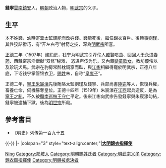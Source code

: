 {{for|水利专家|钱宁 (水利专家)}}
'''錢寧'''{{BD|15世纪|？|1521年|catIdx=Q钱宁}}[[雲南|雲南]][[鎮安|鎮安]]人，[[明朝|明朝]]政治人物，[[明武宗|明武宗]]的义子。

== 生平 ==
本不姓錢，幼時寄鬻太監[[錢能|錢能]]而改姓錢。錢能死後，繼任錦衣百戶。後轉事[[劉瑾|劉瑾]]，其性狡詰猾巧，有“开左右弓”射箭之技，深為[[明武宗|明武宗]]所喜。

[[正德_(明朝)|正德]]二年（1507年）建[[豹房|豹房]]，钱宁为明武宗引荐伶人[[臧賢|臧賢]]唱曲、回回人[[于永|于永]]进[[春药|春药]]、西藏密宗淫僧献“双修”秘戏， 恣进声伎为乐，又內藏[[孌童|孌童]][[歌女|歌女]]，教坊優伶以及珍玩犬馬。武宗在豹房常醉枕錢寧而臥，與[[江彬_(明朝)|江彬]]相繼得寵於明武宗，正德八年底，下诏钱宁掌管锦衣卫，[[赐姓|赐姓]]朱，自称“[[皇庶子|皇庶子]]”。

正德二年，[[寧王|寧王]][[朱宸濠|朱宸濠]]先後賄賂太監劉瑾及錢寧、兵部尚書[[陸完|陸完]]等人，恢復兵權，畜養亡命，伺機篡奪皇位。正德十四年（1519年）朱宸濠在[[江西|江西]]起兵造反，是為[[寧王之亂|寧王之亂]]，不久被[[贛南巡撫|贛南巡撫]][[王守仁|王守仁]]平定。後來江彬向武宗告發錢寧與朱宸濠勾結，錢寧被逮捕下獄。後為[[明世宗|明世宗]]所殺。

== 參考書目 ==
*《明史》列传第一百九十五

{{-}}
{{start box}}
{{s-off}}
|-
|colspan="3" style="text-align:center;"|'''[[明朝|大明]][[锦衣卫|錦衣指揮使]]'''
{{s-before|[[张采|张采]]}}
{{s-title|錢寧}}
{{s-after|[[江彬_(明朝)|江彬]]}}
{{end box}}

{{Authority control}}
{{DEFAULTSORT:Qian}}
[[Category:錢姓|Ning]]
[[Category:那坡人|Category:那坡人]]
[[Category:明朝赐姓氏者|Category:明朝赐姓氏者]]
[[Category:明武宗义子|Category:明武宗义子]]
[[Category:錦衣衛指揮使|Category:錦衣衛指揮使]]
[[Category:明朝被處決者|Category:明朝被處決者]]